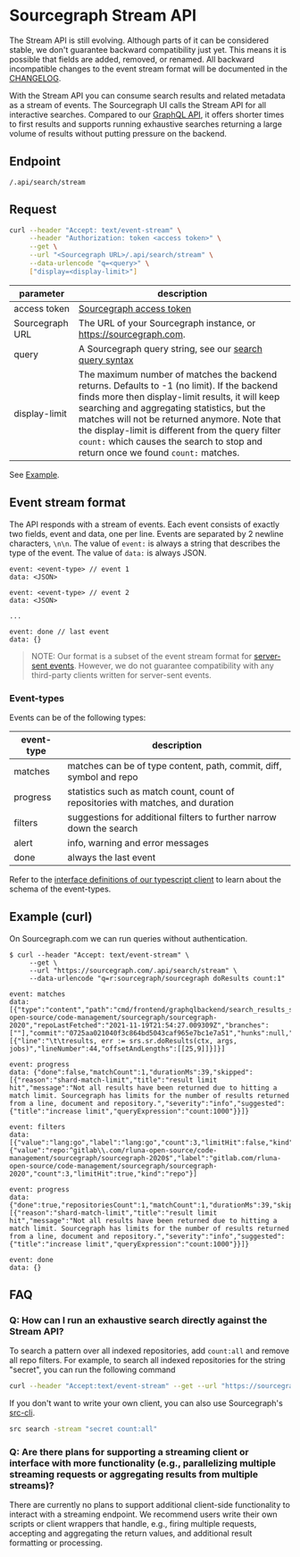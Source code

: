 # Sourcegraph Stream API

<Callout type="note">The Stream API is still evolving. Although parts of it can be considered stable, we don't guarantee backward compatibility just yet. This means it is possible that fields are added, removed, or renamed. All backward incompatible changes to the event stream format will be documented in the [CHANGELOG](https://sourcegraph.com/github.com/sourcegraph/sourcegraph/-/blob/CHANGELOG).</Callout>

With the Stream API you can consume search results and related metadata as
a stream of events. The Sourcegraph UI calls the Stream API for all interactive searches.
Compared to our [GraphQL API](/api/graphql/), it offers shorter times to first results and
supports running exhaustive searches returning a large volume of results without
putting pressure on the backend.

## Endpoint
`/.api/search/stream`

## Request

```bash
curl --header "Accept: text/event-stream" \
     --header "Authorization: token <access token>" \
     --get \
     --url "<Sourcegraph URL>/.api/search/stream" \
     --data-urlencode "q=<query>" \
     ["display=<display-limit>"]
```

|    parameter    |                                                                                                                                                                                       description                                                                                                                                                                                       |
| --------------- | --------------------------------------------------------------------------------------------------------------------------------------------------------------------------------------------------------------------------------------------------------------------------------------------------------------------------------------------------------------------------------------- |
| access token    | [Sourcegraph access token](/cli/how-tos/creating_an_access_token)                                                                                                                                                                                                                                                                                           |
| Sourcegraph URL | The URL of your Sourcegraph instance, or https://sourcegraph.com.                                                                                                                                                                                                                                                                                                                       |
| query           | A Sourcegraph query string, see our [search query syntax](/code-search/queries)                                                                                                                                                                                                                                                                                       |
| display-limit   | The maximum number of matches the backend returns. Defaults to -1 (no limit). If the backend finds more then display-limit results, it will keep searching and aggregating statistics, but the matches will not be returned anymore. Note that the display-limit is different from the query filter `count:` which causes the search to stop and return once we found `count:` matches. |

See [Example](#example-curl).

## Event stream format

The API responds with a stream of events. Each event consists of exactly two
fields, event and data, one per line. Events are separated by 2 newline
characters, `\n\n`. The value of `event:` is always a string that describes the
type of the event. The value of `data:` is always JSON.

```text
event: <event-type> // event 1
data: <JSON>

event: <event-type> // event 2
data: <JSON>

...

event: done // last event
data: {}
```

> NOTE:
> Our format is a subset of the event stream format for [server-sent
> events](https://developer.mozilla.org/en-US/docs/Web/API/Server-sent_events/Using_server-sent_events#event_stream_format). However, we do not guarantee compatibility with any third-party clients written for server-sent events.

### Event-types

Events can be of the following types:

| event-type |                                   description                                    |
| ---------- | -------------------------------------------------------------------------------- |
| matches    | matches can be of type content, path, commit, diff, symbol and repo              |
| progress   | statistics such as match count, count of repositories with matches, and duration |
| filters    | suggestions for additional filters to further narrow down the search             |
| alert      | info, warning and error messages                                                 |
| done       | always the last event                                                            |

Refer to the [interface definitions of our typescript client](https://sourcegraph.com/github.com/sourcegraph/sourcegraph/-/blob/client/shared/src/search/stream.ts?L12) to learn about the schema of the event-types.

## Example (curl)

On Sourcegraph.com we can run queries without authentication.

```shellsession
$ curl --header "Accept: text/event-stream" \
     --get \
     --url "https://sourcegraph.com/.api/search/stream" \
     --data-urlencode "q=r:sourcegraph/sourcegraph doResults count:1"

event: matches
data: [{"type":"content","path":"cmd/frontend/graphqlbackend/search_results_stats_languages.go","repositoryID":42693708,"repository":"gitlab.com/rluna-open-source/code-management/sourcegraph/sourcegraph-2020","repoLastFetched":"2021-11-19T21:54:27.009309Z","branches":[""],"commit":"0725aa021040f3c864bd5043caf965e7bc1e7a51","hunks":null,"lineMatches":[{"line":"\t\tresults, err := srs.sr.doResults(ctx, args, jobs)","lineNumber":44,"offsetAndLengths":[[25,9]]}]}]

event: progress
data: {"done":false,"matchCount":1,"durationMs":39,"skipped":[{"reason":"shard-match-limit","title":"result limit hit","message":"Not all results have been returned due to hitting a match limit. Sourcegraph has limits for the number of results returned from a line, document and repository.","severity":"info","suggested":{"title":"increase limit","queryExpression":"count:1000"}}]}

event: filters
data: [{"value":"lang:go","label":"lang:go","count":3,"limitHit":false,"kind":"lang"},{"value":"repo:^gitlab\\.com/rluna-open-source/code-management/sourcegraph/sourcegraph-2020$","label":"gitlab.com/rluna-open-source/code-management/sourcegraph/sourcegraph-2020","count":3,"limitHit":true,"kind":"repo"}]

event: progress
data: {"done":true,"repositoriesCount":1,"matchCount":1,"durationMs":39,"skipped":[{"reason":"shard-match-limit","title":"result limit hit","message":"Not all results have been returned due to hitting a match limit. Sourcegraph has limits for the number of results returned from a line, document and repository.","severity":"info","suggested":{"title":"increase limit","queryExpression":"count:1000"}}]}

event: done
data: {}
```

## FAQ

### Q: How can I run an exhaustive search directly against the Stream API?

To search a pattern over all indexed repositories, add `count:all` and remove all repo filters. For example, to search all indexed repositories for the string "secret", you can run the following command

```bash
curl --header "Accept:text/event-stream" --get --url "https://sourcegraph.com/.api/search/stream" --data-urlencode "q=secret count:all"
```

If you don't want to write your own client, you can also use Sourcegraph's [src-cli](https://sourcegraph.com/github.com/sourcegraph/src-cli).

```bash
src search -stream "secret count:all"
```

### Q: Are there plans for supporting a streaming client or interface with more functionality (e.g., parallelizing multiple streaming requests or aggregating results from multiple streams)?

There are currently no plans to support additional client-side functionality to interact with a streaming endpoint. We recommend users write their own scripts or client wrappers that handle, e.g., firing multiple requests, accepting and aggregating the return values, and additional result formatting or processing.
